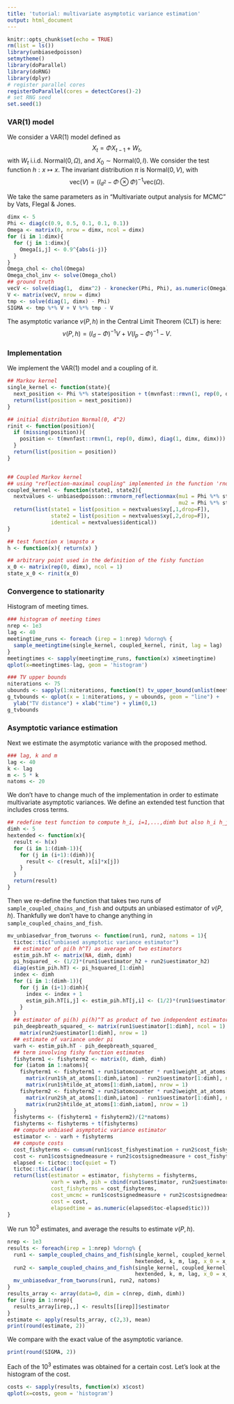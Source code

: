 ```yaml
---
title: 'tutorial: multivariate asymptotic variance estimation'
output: html_document
---
```


```r
knitr::opts_chunk$set(echo = TRUE)
rm(list = ls())
library(unbiasedpoisson)
setmytheme()
library(doParallel)
library(doRNG)
library(dplyr)
# register parallel cores
registerDoParallel(cores = detectCores()-2)
# set RNG seed
set.seed(1)
```

### VAR(1) model

We consider a VAR(1) model defined as
$$ X_t = \Phi X_{t-1} + W_t,$$
with $W_t$ i.i.d. $\text{Normal}(0,\Omega)$, and $X_{0}\sim \text{Normal}(0,I)$.
We consider the test function $h:x\mapsto x$. 
The invariant distribution $\pi$ is $\text{Normal}(0,V)$,
with 
$$ \text{vec}(V) = (I_{d^2} - \Phi \otimes \Phi)^{-1} \text{vec}(\Omega).$$

We take the same parameters as in "Multivariate output analysis for MCMC" by Vats, Flegal & Jones.

```r
dimx <- 5
Phi <- diag(c(0.9, 0.5, 0.1, 0.1, 0.1))
Omega <- matrix(0, nrow = dimx, ncol = dimx)
for (i in 1:dimx){
  for (j in 1:dimx){
    Omega[i,j] <- 0.9^{abs(i-j)}    
  }
}
Omega_chol <- chol(Omega)
Omega_chol_inv <- solve(Omega_chol)
## ground truth
vecV <- solve(diag(1,  dimx^2) - kronecker(Phi, Phi), as.numeric(Omega))
V <- matrix(vecV, nrow = dimx)
tmp <- solve(diag(1, dimx) - Phi)
SIGMA <- tmp %*% V + V %*% tmp - V
```

The asymptotic variance $v(P,h)$ in the Central Limit Theorem (CLT) is here:
$$v(P,h) = (I_d - \Phi)^{-1}V + V(I_p  - \Phi)^{-1}-V.$$

### Implementation

We implement the VAR(1) model and a coupling of it.

```r
## Markov kernel
single_kernel <- function(state){
  next_position <- Phi %*% state$position + t(mvnfast::rmvn(1, rep(0, dimx), Omega))
  return(list(position = next_position))
}

## initial distribution Normal(0, 4^2)
rinit <- function(position){
  if (missing(position)){
    position <- t(mvnfast::rmvn(1, rep(0, dimx), diag(1, dimx, dimx)))
  }
  return(list(position = position))
}


## Coupled Markov kernel
## using "reflection-maximal coupling" implemented in the function 'rnorm_reflectionmax'
coupled_kernel <- function(state1, state2){
  nextvalues <- unbiasedpoisson::rmvnorm_reflectionmax(mu1 = Phi %*% state1$position,
                                                       mu2 = Phi %*% state2$position, Omega_chol, Omega_chol_inv)
  return(list(state1 = list(position = nextvalues$xy[,1,drop=F]),
              state2 = list(position = nextvalues$xy[,2,drop=F]),
              identical = nextvalues$identical))
}

## test function x \mapsto x
h <- function(x){ return(x) }

## arbitrary point used in the definition of the fishy function
x_0 <- matrix(rep(0, dimx), ncol = 1)
state_x_0 <- rinit(x_0)
```


### Convergence to stationarity

Histogram of meeting times.

```r
### histogram of meeting times
nrep <- 1e3
lag <- 40
meetingtime_runs <- foreach (irep = 1:nrep) %dorng% {
  sample_meetingtime(single_kernel, coupled_kernel, rinit, lag = lag)
}
meetingtimes <- sapply(meetingtime_runs, function(x) x$meetingtime)
qplot(x=meetingtimes-lag, geom = 'histogram')
```

```r
### TV upper bounds
niterations <- 75
ubounds <- sapply(1:niterations, function(t) tv_upper_bound(unlist(meetingtimes), lag, t))
g_tvbounds <- qplot(x = 1:niterations, y = ubounds, geom = "line") +
  ylab("TV distance") + xlab("time") + ylim(0,1)
g_tvbounds
```


### Asymptotic variance estimation

Next we estimate the asymptotic variance with the proposed method.

```r
### lag, k and m
lag <- 40
k <- lag
m <- 5 * k
natoms <- 20
```

We don't have to change much of the implementation
in order to estimate multivariate asymptotic variances.
We define an extended test function that includes cross terms.

```r
## redefine test function to compute h_i, i=1,...,dimh but also h_i h_j for i<j
dimh <- 5
hextended <- function(x){
  result <- h(x)
  for (i in 1:(dimh-1)){
    for (j in (i+1):(dimh)){
      result <- c(result, x[i]*x[j])
    }
  }
  return(result)
}
```

Then we re-define the function that takes two runs of
`sample_coupled_chains_and_fish` and outputs an unbiased
estimator of $v(P,h)$. Thankfully we don't have to change
anything in `sample_coupled_chains_and_fish`.

```r
mv_unbiasedvar_from_tworuns <- function(run1, run2, natoms = 1){
  tictoc::tic("unbiased asymptotic variance estimator")
  ## estimator of pi(h h^T) as average of two estimators
  estim_pih.hT <- matrix(NA, dimh, dimh)
  pi_hsquared_ <- (1/2)*(run1$uestimator_h2 + run2$uestimator_h2)
  diag(estim_pih.hT) <- pi_hsquared_[1:dimh]
  index <- dimh
  for (i in 1:(dimh-1)){
    for (j in (i+1):dimh){
      index <- index + 1
      estim_pih.hT[i,j] <- estim_pih.hT[j,i] <- (1/2)*(run1$uestimator[index] + run2$uestimator[index])
    }
  }
  ## estimator of pi(h) pi(h)^T as product of two independent estimators of pi(h)
  pih_deepbreath_squared_ <- matrix(run1$uestimator[1:dimh], ncol = 1) %*% 
    matrix(run2$uestimator[1:dimh], nrow = 1)
  ## estimate of variance under pi
  varh <- estim_pih.hT - pih_deepbreath_squared_
  ## term involving fishy function estimates
  fishyterm1 <- fishyterm2 <- matrix(0, dimh, dimh)
  for (iatom in 1:natoms){
    fishyterm1 <- fishyterm1 + run1$atomcounter * run1$weight_at_atoms[iatom] * 
      matrix(run1$h_at_atoms[1:dimh,iatom] - run2$uestimator[1:dimh], ncol = 1) %*% 
      matrix(run1$htilde_at_atoms[1:dimh,iatom], nrow = 1)
    fishyterm2 <- fishyterm2 + run2$atomcounter * run2$weight_at_atoms[iatom] * 
      matrix(run2$h_at_atoms[1:dimh,iatom] - run1$uestimator[1:dimh], ncol = 1) %*% 
      matrix(run2$htilde_at_atoms[1:dimh,iatom], nrow = 1)
  }
  fishyterms <- (fishyterm1 + fishyterm2)/(2*natoms)
  fishyterms <- fishyterms + t(fishyterms)
  ## compute unbiased asymptotic variance estimator
  estimator <- - varh + fishyterms 
  ## compute costs
  cost_fishyterms <- cumsum(run1$cost_fishyestimation + run2$cost_fishyestimation)[natoms]
  cost <- run1$costsignedmeasure + run2$costsignedmeasure + cost_fishyterms
  elapsed <- tictoc::toc(quiet = T)
  tictoc::tic.clear()
  return(list(estimator = estimator, fishyterms = fishyterms,
              varh = varh, pih = cbind(run1$uestimator, run2$uestimator),
              cost_fishyterms = cost_fishyterms,
              cost_umcmc = run1$costsignedmeasure + run2$costsignedmeasure,
              cost = cost,
              elapsedtime = as.numeric(elapsed$toc-elapsed$tic)))
}
```

We run $10^3$ estimates, and average the results to estimate $v(P,h)$.

```r
nrep <- 1e3
results <- foreach(irep = 1:nrep) %dorng% {
  run1 <- sample_coupled_chains_and_fish(single_kernel, coupled_kernel, rinit, 
                                         hextended, k, m, lag, x_0 = x_0, natoms = natoms)
  run2 <- sample_coupled_chains_and_fish(single_kernel, coupled_kernel, rinit, 
                                         hextended, k, m, lag, x_0 = x_0, natoms = natoms)
  mv_unbiasedvar_from_tworuns(run1, run2, natoms)
}
results_array <- array(data=0, dim = c(nrep, dimh, dimh))
for (irep in 1:nrep){
  results_array[irep,,] <- results[[irep]]$estimator
}
estimate <- apply(results_array, c(2,3), mean)
print(round(estimate, 2))
```

We compare with the exact value of the asymptotic variance.

```r
print(round(SIGMA, 2))
```

Each of the $10^3$ estimates was obtained for a certain cost. Let's look at the histogram of the cost.

```r
costs <- sapply(results, function(x) x$cost)
qplot(x=costs, geom = 'histogram')
```


